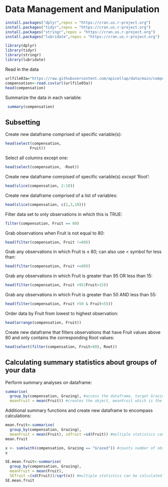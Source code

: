 # Data Management and Manipulation 

```r
install.packages("dplyr",repos = "https://cran.us.r-project.org")
install.packages("tidyr",repos = "https://cran.us.r-project.org")
install.packages("stringr",repos = "https://cran.us.r-project.org")
install.packages("lubridate",repos = "https://cran.us.r-project.org")

```

```r
library(dplyr)
library(tidyr)
library(stringr)
library(lubridate)

```

Read in the data 
```r
urlfile03a="https://raw.githubusercontent.com/apicellap/data/main/compensation.csv"
compensation<-read.csv(url(urlfile03a))
head(compensation)
```

Summarize the data in each variable:
```r
 summary(compensation)
```

## Subsetting 
Create new dataframe comprised of specific variable(s):
```r
head(select(compensation,
           Fruit))
```

Select all columns except one: 
```r
head(select(compensation, -Root))
```

Create new dataframe comrpised of specific variable(s) *except* 'Root': 
```r
head(slice(compensation, 2:10))
```

Create new dataframe comprised of a list of variables:
```r
head(slice(compensation, c(2,3,10)))
```

Filter data set to only observations in which this is TRUE: 
```r
filter(compensation, Fruit == 80) 
```

Grab observations when Fruit is not equal to 80: 
```r
head(filter(compensation, Fruit !=80))
```

Grab any observations in which Fruit is ≤ 80; can also use < symbol for less than:  
```r
head(filter(compensation, Fruit <=80))
```

Grab any observations in which Fruit is greater than 95 OR less than 15: 
```r
head(filter(compensation, Fruit >95|Fruit<15))
```

Grab any observations in which Fruit is greater than 50 AND less than 55: 
```r
head(filter(compensation, Fruit >50 & Fruit<55))
```

Order data by Fruit from lowest to highest observation: 
```r
head(arrange(compensation, Fruit))

```

Create new dataframe that filters observations that have Fruit values above 80 
and only contains the corresponding Root values: 
```r
head(select(filter(compensation, Fruit>80), Root))
```

## Calculating summary statistics about groups of your data 

Perform summary analyses on dataframe: 
```r
summarise(
  group_by(compensation, Grazing), #access the dataframe, target Grazing to be the grouping variable 
  meanFruit = mean(Fruit)) #creates the object, meanFruit which is the mean of the data in the Fruit variable

```

Additional summary functions and create new dataframe to encompass calculations:
```r
mean.fruit<-summarise(
  group_by(compensation, Grazing), 
  meanFruit = mean(Fruit), sdfruit =sd(Fruit)) #multiple statistics can be calculated within summarise 
mean.fruit
```


```r
x <- sum(with(compensation, Grazing == "Grazed")) #counts number of observations for variable when it = Grazed 
x
```

```r

SE.mean.fruit<-summarise(
  group_by(compensation, Grazing), 
  meanFruit = mean(Fruit), 
  SEfruit =(sd(Fruit))/sqrt(x)) #multiple statistics can be calculated within summarise 
SE.mean.fruit

```

